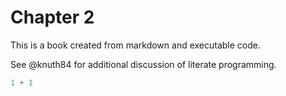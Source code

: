# Chapter 2

This is a book created from markdown and executable code.

See @knuth84 for additional discussion of literate programming.

```r
1 + 1
```
